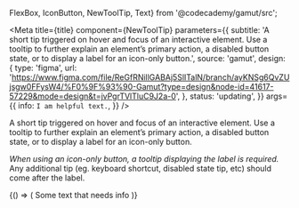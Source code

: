   FlexBox,
  IconButton,
  NewToolTip,
  Text} from '@codecademy/gamut/src';



<Meta
  title={title}
  component={NewToolTip}
  parameters={{
    subtitle:
      'A short tip triggered on hover and focus of an interactive element. Use a tooltip to further explain an element’s primary action, a disabled button state, or to display a label for an icon-only button.',
    source: 'gamut',
    design: {
      type: 'figma',
      url:
        'https://www.figma.com/file/ReGfRNillGABAj5SlITalN/branch/ayKNSg6QvZUjsgw0FFysW4/%F0%9F%93%90-Gamut?type=design&node-id=41617-57229&mode=design&t=jvPgrTVlTluC9J2a-0',
    },
    status: 'updating',
  }}
  args={{
    info: `I am helpful text.`,
  }}
/>


A short tip triggered on hover and focus of an interactive element. Use a tooltip to further explain an element’s primary action, a disabled button state, or to display a label for an icon-only button.

*When using an icon-only button, a tooltip displaying the label is required.* Any additional tip (eg. keyboard shortcut, disabled state tip, etc) should come after the label.

<Canvas>
  <Story name="NewToolTip">
    {() => (
      <FlexBox center py={64} m={24}>
    <Text mr={4}>Some text that needs info</Text><NewToolTip id='new-id' info="Beautify button" placement='floating'><IconButton aria-describedby="new-id" icon={SparkleIcon}/></NewToolTip>
      </FlexBox>
    )}
  </Story>
</Canvas>

<PropsTable story="NewToolTip" />
